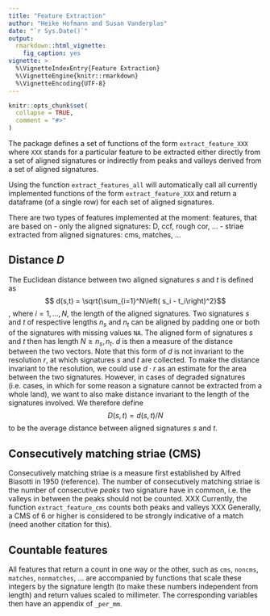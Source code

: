 ```yaml
---
title: "Feature Extraction"
author: "Heike Hofmann and Susan Vanderplas"
date: "`r Sys.Date()`"
output:
  rmarkdown::html_vignette:
    fig_caption: yes
vignette: >
  %\VignetteIndexEntry{Feature Extraction}
  %\VignetteEngine{knitr::rmarkdown}
  %\VignetteEncoding{UTF-8}
---
```


```r
knitr::opts_chunk$set(
  collapse = TRUE,
  comment = "#>"
)
```

The package defines a set of functions of the form `extract_feature_XXX` where `XXX` stands for a particular feature to be extracted either directly from a set of aligned signatures or indirectly from peaks and valleys derived from a set of aligned signatures.

Using the function `extract_features_all` will automatically call all currently implemented functions of the form `extract_feature_XXX` and return a dataframe (of a single row) for each set of aligned signatures.

There are two types of features implemented at the moment: features, that are based on 
- only the aligned signatures: D, ccf, rough cor, ... 
- striae extracted from aligned signatures: cms, matches, ...



## Distance $D$

The Euclidean distance between two aligned signatures $s$ and $t$ is defined as
$$ d(s,t) = \sqrt{\sum_{i=1}^N\left( s_i - t_i\right)^2}$$,
where $i = 1, ..., N$, the length of the aligned signatures. 
Two signatures $s$ and $t$ of respective lengths $n_s$ and $n_t$ can be aligned by padding one or both of the signatures with missing values `NA`. 
The aligned form of signatures $s$ and $t$ then has length $N \ge n_s, n_t$. 
$d$ is then a measure of the distance between the two vectors. 
Note that this form of $d$ is not invariant to the resolution $r$, at which signatures $s$ and $t$ are collected. To make the distance invariant to the resolution, we could use $d\cdot r$ as an estimate for the area between the two signatures. 
However, in cases of degraded signatures (i.e. cases, in which for some reason a signature cannot be extracted from a whole land), we want to also make distance invariant to the length of the signatures involved. We therefore define
$$D(s,t) = d(s,t)/N$$
to be the average distance between aligned signatures $s$ and $t$.

## Consecutively matching striae (CMS)

Consecutively matching striae is a measure first established by Alfred Biasotti in 1950 (reference). The number of consecutively matching striae is the number of consecutive *peaks* two signature have in common, i.e. the valleys in between the peaks should not be counted. XXX Currently, the function `extract_feature_cms` counts both peaks and valleys XXX
Generally, a CMS of 6 or higher is considered to be strongly indicative of a match (need another citation for this). 

## Countable features

All features that return a count in one way or the other, such as `cms`, `noncms`, `matches`, `nonmatches`, ... 
are accompanied by functions that scale these integers by the signature length (to make these numbers independent from length) and return values scaled to millimeter.
The corresponding variables then have an appendix of `_per_mm`.


